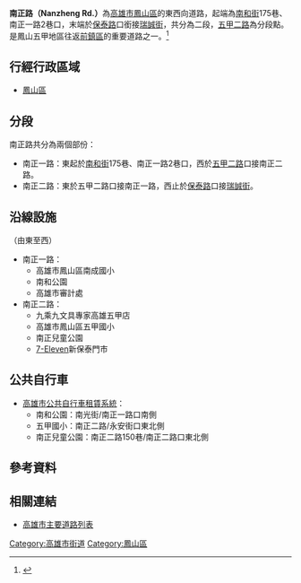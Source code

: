{{Infobox TwRoad2
|bgcolorh=DARKGREEN
|colorh=white
|code=
|name= 南正路
|enname= Nanzheng Rd.
|level= 一般道路
|length=
|sec=一路<small>（[[鳳山區|鳳山區]]）</small><br>二路<small>（[[鳳山區|鳳山區]]）</small>
|lastext=
|line=
|start= 南和街175巷、南正一路2巷
|end= [[保泰路|保泰路]]
|junc= [[五甲二路|五甲二路]]
|img=
|cap=
|size=
|left= 瑞誠街
|right= 
|leftlink= 瑞誠街
|leftdirection= W
|rightlink= 
|rightdirection= E
|SN=
|SNtype=
|SNNum=
|SN2=
|SN2type=
|SN2Num=
|SN3=
|SN3type=
|SN3Num=
}}
'''南正路（Nanzheng Rd.）'''為[[高雄市|高雄市]][[鳳山區|鳳山區]]的東西向道路，起端為[[南和街|南和街]]175巷、南正一路2巷口，末端於[[保泰路|保泰路]]口銜接[[瑞誠街|瑞誠街]]，共分為二段，[[五甲二路|五甲二路]]為分段點。是鳳山五甲地區往返[[前鎮區|前鎮區]]的重要道路之一。<ref>{{Cite web |url=https://tw.appledaily.com/home/20091114/CFGCP4JHYEQTKB3EQ4KQXEEFSE/ |title=南正公園 20年透天300萬起 五甲商圈緊鄰前鎮區 易漲難跌 |access-date=2020-07-17 |archive-date=2020-07-18 |archive-url=https://web.archive.org/web/20200718154911/https://tw.appledaily.com/home/20091114/CFGCP4JHYEQTKB3EQ4KQXEEFSE/ |dead-url=no }}</ref>

== 行經行政區域 ==
* [[鳳山區|鳳山區]]

== 分段 ==
南正路共分為兩個部份：
* 南正一路：東起於[[南和街|南和街]]175巷、南正一路2巷口，西於[[五甲二路|五甲二路]]口接南正二路。
* 南正二路：東於五甲二路口接南正一路，西止於[[保泰路|保泰路]]口接[[瑞誠街|瑞誠街]]。

== 沿線設施 ==
（由東至西）
* 南正一路：
** 高雄市鳳山區南成國小
** 南和公園
** 高雄市審計處
* 南正二路：
** 九乘九文具專家高雄五甲店
** 高雄市鳳山區五甲國小
** 南正兒童公園
** [[7-Eleven|7-Eleven]]新保泰門市

== 公共自行車 ==
* [[高雄市公共自行車租賃系統|高雄市公共自行車租賃系統]]：
** 南和公園：南光街/南正一路口南側
** 五甲國小：南正二路/永安街口東北側
** 南正兒童公園：南正二路150巷/南正二路口東北側

== 參考資料 ==
{{Reflist}}
== 相關連結 ==
* [[高雄市主要道路列表|高雄市主要道路列表]]

{{高雄市重要道路}}

[[Category:高雄市街道|Category:高雄市街道]]
[[Category:鳳山區|Category:鳳山區]]
